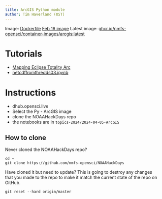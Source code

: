 ```yaml
---
title: ArcGIS Python module
author: Tim Haverland (OST)
---
```


Image: [Dockerfile](https://github.com/nmfs-opensci/container-images/blob/86858cad1c6b5f8431085ddc8d547fbc17589fbf/images/arcgis/Dockerfile) [Feb 19 image](ghcr.io/nmfs-opensci/container-images/arcgis@sha256:a346fff77ea0d7d46d92e49554ee71652617ddacb871903442315ade683843da) Latest image: [ghcr.io/nmfs-opensci/container-images/arcgis:latest](ghcr.io/nmfs-opensci/container-images/arcgis:latest)

# Tutorials

* [Mapping Eclipse Totality Arc](eclipse2024.ipynb)
* [netcdffromthredds03.ipynb](netcdffromthredds03.ipynb)

# Instructions

-   dhub.opensci.live
-   Select the Py - ArcGIS image
-   clone the NOAAHackDays repo
-   the notebooks are in `topics-2024/2024-04-05-ArcGIS`

## How to clone

Never cloned the NOAAHackDays repo?
```
cd ~
git clone https://github.com/nmfs-opensci/NOAAHackDays
```

Have cloned it but need to update? This is going to destroy any changes that you made to the repo to make it match the current state of the repo on GitHub.
```
git reset --hard origin/master
```


